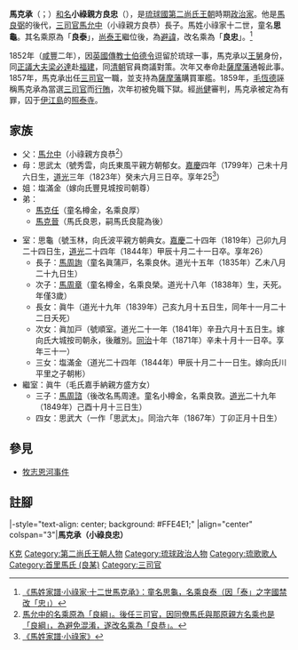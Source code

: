 {{東亞男性歷史人物
|名稱 =馬克承
|身份 =[[琉球國|琉球]][[第二尚氏王朝|第二尚氏王朝]][[三司官|三司官]]
|國家 ={{flag|琉球國}}
|屆數 =
|最高職務 =琉球[[三司官|三司官]]
|前任 =[[向統績|向統績]]（幸地朝憲）
|繼任 =[[馬朝棟|馬朝棟]]（與那原良恭）
|畫像 =
|說明 =
|姓 =
|名 =
|姓名 =馬克承
|字 =
|名乘 =良忠
|官職 =[[三司官|三司官]]
|封爵 =小祿[[親方|親方]]
|封號 =
|御稱號 =
|宮號1 =
|宮號2 =
|封地 =[[小祿間切|小祿間切]]
|神號 =
|尊號 =
|族裔 = 
|旗籍 =
|府邸 =
|世系 = 
|初名 =
|乳名 =
|幼名 =
|兒名 =
|童名 =
|小字 =
|別名 =
|號 =
|法號 =
|院號 =
|其他名號 =
|出生日期 =1819年
|出生地點 ={{flag|琉球國}}[[首里|首里]]
|婚年 =
|逝世年 =？
|逝世地 ={{flag|琉球國}}
|諡號 =
|墳墓 =
|父親 =[[馬允中|馬允中]]（小祿親方良恭）
|嫡母 =
|母親 =向氏思武太
|元配 =
|正室 =
|妻 =
|繼室 =
|平妻 =
|側室 =
|元配之父 =
|元配之嫡母 =
|元配之母 =
|正室之父 =
|正室之嫡母 =
|正室之母 =
|妻之父 =
|妻之嫡母 =
|妻之母 =
|繼室之父 =
|繼室之嫡母 =
|繼室之母 =
|平妻之父 =
|平妻之嫡母 =
|平妻之母 =
|兄弟 =
|姊妹 =
|嫡兄弟 =
|嫡姊妹 =
|庶兄弟 =
|庶姊妹 =
|同胞兄弟 =
|同胞姊妹 =
|異母兄弟 =
|異母姊妹 =
|異父兄弟 =
|異父姊妹 =
|繼兄弟 =
|繼姊妹 =
|子 =
|女 =
|嫡子 =
|嫡女 =
|庶子 =
|庶女 =
|養子 =
|養女 =
|繼子 =
|繼女 =
|其他親屬 = 
|出身 = 
|功名 = 
|經歷 =
|著作 =
|注釋 =
}}
'''馬克承'''（{{ryu|r=馬克承|kn=マカツショー|rm=Ma Katsushō}}；{{bd|1819年||？||CatIdx=S馬}}）[[和名|和名]]'''小祿親方良忠'''（{{ryu|r=小祿 親方 良忠|shin=小禄 親方 良忠|kn=ウルク ウェーカタ リョーチュー|rm=Uruku Ueekata Ryōchū}}），是[[琉球國|琉球國]][[第二尚氏王朝|第二尚氏王朝]]時期[[政治家|政治家]]。他是[[馬良弼|馬良弼]]的後代，[[三司官|三司官]][[馬允中|馬允中]]（小祿親方良恭）長子。馬姓小祿家十二世，童名'''思龜'''。其名乘原為「'''良泰'''」，[[尚泰王|尚泰王]]繼位後，為[[避諱|避諱]]，改名乘為「'''良忠'''」。<ref>[http://www.tulips.tsukuba.ac.jp/limedio/dlam/B1241188/1/vol05/syuri/534.htm 《馬姓家譜·小祿家·十二世馬克承》：童名思龜，名乘良泰（因「泰」之字國禁改「忠」）]{{dead link|date=十一月 2017 |bot=InternetArchiveBot }}</ref>

1852年（[[咸豐|咸豐]]二年），因[[英國|英國]][[傳教士|傳教士]][[伯德令|伯德令]]逗留於琉球一事，馬克承以[[王舅|王舅]]身份，同[[正議大夫|正議大夫]][[梁必達|梁必達]]赴[[福建|福建]]，同[[清朝|清朝]]官員商議對策。次年又奉命赴[[薩摩藩|薩摩藩]]通報此事。1857年，馬克承出任[[三司官|三司官]]一職，並支持為[[薩摩藩|薩摩藩]]購買軍艦。1859年，[[毛恆德|毛恆德]]誣稱馬克承為當選[[三司官|三司官]]而[[行賄|行賄]]，次年初被免職下獄。經[[尚健|尚健]]審判，馬克承被定為有罪，囚于[[伊江島|伊江島]]的[[照泰寺|照泰寺]]。

==家族==
*父：[[馬允中|馬允中]]（小祿親方良恭<ref>[http://www.tulips.tsukuba.ac.jp/limedio/dlam/B1241188/1/vol05/syuri/530.htm 馬允中的名乘原為「良綱」。後任三司官，因同僚馬氏與那原親方名乘也是「良綱」，為避免混淆，遂改名乘為「良恭」。]{{dead link|date=2018年5月 |bot=InternetArchiveBot |fix-attempted=yes }}</ref>）
*母：思武太（號秀雲，向氏東風平親方朝郁女。[[嘉慶|嘉慶]]四年（1799年）己未十月六日生，[[道光|道光]]三年（1823年）癸未六月三日卒。享年25<ref>[http://www.tulips.tsukuba.ac.jp/limedio/dlam/B1241188/1/vol05/gsyuri/g530.htm 《馬姓家譜·小祿家》]{{dead link|date=2018年5月 |bot=InternetArchiveBot |fix-attempted=yes }}</ref>）
*姐：塩滿金（嫁向氏豐見城按司朝尊）
*弟：
**[[馬克任|馬克任]]（童名樽金，名乘良厚）
**[[馬克晉|馬克晉]]（馬氏良恩，嗣馬氏良龍為後）

*室：思龜（號玉林，向氏波平親方朝典女。[[嘉慶|嘉慶]]二十四年（1819年）己卯九月二十四日生，[[道光|道光]]二十四年（1844年）甲辰十月二十一日卒。享年26） 
**長子：[[馬周詢|馬周詢]]（童名眞蒲戸，名乘良休。道光十五年（1835年）乙未八月二十九日生）
**次子：[[馬周章|馬周章]]（童名樽金，名乘良榮。道光十八年（1838年）生，夭死。年僅3歲） 
**長女：眞牛（道光十九年（1839年）己亥九月十五日生，同年十一月二十二日夭死） 
**次女：眞加戸（號順室。道光二十一年（1841年）辛丑六月十五日生。嫁向氏大城按司朝永，後離別。[[同治|同治]]十年（1871年）辛未十月十一日卒。享年三十一） 
**三女：塩滿金（道光二十四年（1844年）甲辰十月二十一日生。嫁向氏川平里之子朝彬） 
*繼室：眞牛（毛氏嘉手納親方盛方女）
**三子：[[馬周諮|馬周諮]]（後改名馬周達。童名小樽金，名乘良敦。[[道光|道光]]二十九年（1849年）己酉十月十三日生）
**四女：思武大（一作「思武太」。同治六年（1867年）丁卯正月十日生）
==參見==
*[[牧志恩河事件|牧志恩河事件]]
== 註腳 ==
{{reflist|1}}
{{start box}}
|-style="text-align: center; background: #FFE4E1;"
|align="center" colspan="3"|'''馬克承（小祿良忠）'''
{{s-before|[[向統績|向統績]]<br/>（幸地朝憲）}}
{{s-title|[[琉球國|琉球國]][[琉球三司官列表#酉日番|酉日番法司]]|1857年—1859年}}
{{s-after|[[馬朝棟|馬朝棟]]<br/>（與那原良恭）}}
{{end box}}
{{三司官}}
[[Category:馬姓|K克]]
[[Category:第二尚氏王朝人物|Category:第二尚氏王朝人物]]
[[Category:琉球政治人物|Category:琉球政治人物]]
[[Category:琉歌歌人|Category:琉歌歌人]]
[[Category:首里馬氏_(良某)|Category:首里馬氏 (良某)]]
[[Category:三司官|Category:三司官]]
